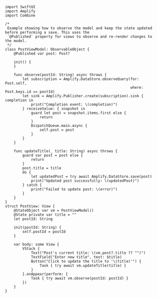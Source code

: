 ```
import SwiftUI
import Amplify
import Combine

/*
 Example showing how to observe the model and keep the state updated before performing a save. This uses the
 `@Published` property for views to observe and re-render changes to the model.
 */
class PostViewModel: ObservableObject {
    @Published var post: Post?
    
    init() {
    }
    
    func observe(postId: String) async throws {
        let subscription = Amplify.DataStore.observeQuery(for: Post.self,
                                                          where: Post.keys.id == postId)
        let sink = Amplify.Publisher.create(subscription).sink { completion in
            print("Completion event: \(completion)")
        } receiveValue: { snapshot in
            guard let post = snapshot.items.first else {
                return
            }
            DispatchQueue.main.async {
                self.post = post
            }
        }
    }
    
    func updateTitle(_ title: String) async throws {
        guard var post = post else {
            return
        }
        post.title = title
        do {
            let updatedPost = try await Amplify.DataStore.save(post)
            print("Updated post successfully: \(updatedPost)")
        } catch {
            print("Failed to update post: \(error)")
        }
    }
}
struct PostView: View {
    @StateObject var vm = PostViewModel()
    @State private var title = ""
    let postId: String
    
    init(postId: String) {
        self.postId = postId
    }
    
    var body: some View {
        VStack {
            Text("Post's current title: \(vm.post?.title ?? "")")
            TextField("Enter new title", text: $title)
            Button("Click to update the title to '\(title)'") {
                Task { try await vm.updateTitle(title) }
            }
        }.onAppear(perform: {
            Task { try await vm.observe(postId: postId) }
        })
    }
}
```